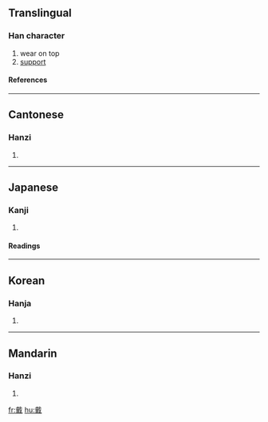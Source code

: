 ==Translingual==
===Han character===
{{Han char|rn=62|rad=戈|as=14|sn=18|four=4385<sub>0</sub>|canj=十戈田廿金 (JIWTC)}}
# wear on top
# [[support]]
====References====
{{Han ref|kx=0414.250|dkj=11685|dj=0758.170|hdz=21413.090|uh=6234|ud=25140|bh=C0B9|bd=49337}}
----
==Cantonese==
===Hanzi===
{{yue-hanzi|jyut=|y=daai3}}
# {{defn|Cantonese}}
----
==Japanese==
===Kanji===
{{ja-kanji|grade=|rs=戈14}}
# {{defn|Japanese}} 
====Readings====
{{ja-readings|on=[[たい]] (tai)|kun=[[いただく]] (itadaku)}}
----
==Korean==
===Hanja===
{{ko-hanja|hangeul=대|eumhun=|rv=dae|mr=tae|y=tay}}
# {{defn|Korean}}
----
==Mandarin==
===Hanzi===
{{cmn-hanzi|pin=[[dài]] ([[dai4]])|wg=tai<sup>4</sup>}}
# {{defn|Mandarin}}

[[fr:戴]]
[[hu:戴]]